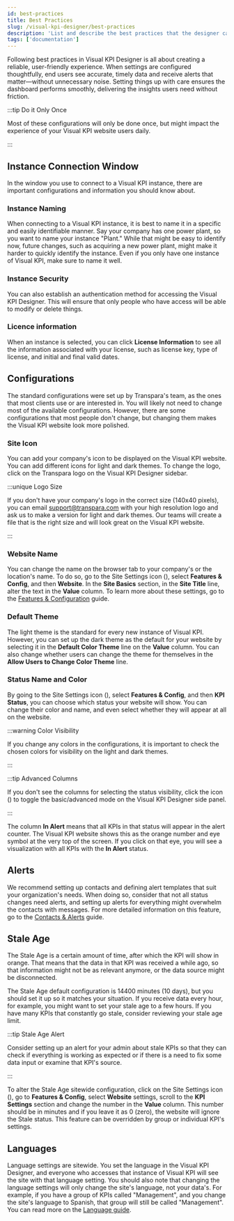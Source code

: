 ```yaml
---
id: best-practices
title: Best Practices
slug: /visual-kpi-designer/best-practices
description: 'List and describe the best practices that the designer can follow.'
tags: ['documentation']
---
```



Following best practices in Visual KPI Designer is all about creating a reliable, user-friendly experience. When settings are configured thoughtfully, end users see accurate, timely data and receive alerts that matter—without unnecessary noise. Setting things up with care ensures the dashboard performs smoothly, delivering the insights users need without friction.

:::tip Do it Only Once

Most of these configurations will only be done once, but might impact the experience of your Visual KPI website users daily.

:::

## Instance Connection Window

In the window you use to connect to a Visual KPI instance, there are important configurations and information you should know about.

<StylizedImage
  imgURL="img/designer/best-practices-instance-naming.png"
  alt="KPI Stale Age"
/>

### Instance Naming

When connecting to a Visual KPI instance, it is best to name it in a specific and easily identifiable manner. Say your company has one power plant, so you want to name your instance "Plant." While that might be easy to identify now, future changes, such as acquiring a new power plant, might make it harder to quickly identify the instance. Even if you only have one instance of Visual KPI, make sure to name it well.

### Instance Security

You can also establish an authentication method for accessing the Visual KPI Designer. This will ensure that only people who have access will be able to modify or delete things.

### Licence information

When an instance is selected, you can click **License Information** to see all the information associated with your license, such as license key, type of license, and initial and final valid dates.

## Configurations

The standard configurations were set up by Transpara's team, as the ones that most clients use or are interested in. You will likely not need to change most of the available configurations. However, there are some configurations that most people don't change, but changing them makes the Visual KPI website look more polished.

### Site Icon

You can add your company's icon to be displayed on the Visual KPI website. You can add different icons for light and dark themes. To change the logo, click on the Transpara logo on the Visual KPI Designer sidebar.

<StylizedImage
  imgURL="img/designer/best-practices-icon.png"
  alt="Website Logo"
/>

:::unique Logo Size

If you don't have your company's logo in the correct size (140x40 pixels), you can email support@transpara.com with your high resolution logo and ask us to make a version for light and dark themes. Our teams will create a file that is the right size and will look great on the Visual KPI website.

:::

### Website Name

You can change the name on the browser tab to your company's or the location's name. To do so, go to the Site Settings icon (<PngFont name='options28' />), select **Features & Config**, and then **Website**. In the **Site Basics** section, in the **Site Title** line, alter the text in the **Value** column. To learn more about these settings, go to the [Features & Configuration](/docs/visual-kpi-designer/settings/features-config) guide.


<StylizedImage
  imgURL="img/designer/best-practices-features-config.png"
  alt="Website Configurations"
/>

<StylizedImage
  imgURL="img/designer/best-practices-site-title.png"
  alt="Website Name"
/>

### Default Theme

The light theme is the standard for every new instance of Visual KPI. However, you can set up the dark theme as the default for your website by selecting it in the **Default Color Theme** line on the **Value** column. You can also change whether users can change the theme for themselves in the **Allow Users to Change Color Theme** line.

<StylizedImage
  imgURL="img/designer/best-practices-default-color-theme.png"
  alt="Default Color Theme"
/>

### Status Name and Color

By going to the Site Settings icon (<PngFont name='options28' />), select **Features & Config**, and then **KPI Status**, you can choose which status your website will show. You can change their color and name, and even select whether they will appear at all on the website.

:::warning Color Visibility

If you change any colors in the configurations, it is important to check the chosen colors for visibility on the light and dark themes.

:::

<StylizedImage
  imgURL="img/designer/best-practices-status.png"
  alt="KPI Status"
/>

:::tip Advanced Columns

If you don't see the columns for selecting the status visibility, click the icon (<PngFont name='advancedmode28gray' />) to toggle the basic/advanced mode on the Visual KPI Designer side panel.

:::

The column **In Alert** means that all KPIs in that status will appear in the alert counter. The Visual KPI website shows this as the orange number and eye symbol at the very top of the screen. If you click on that eye, you will see a visualization with all KPIs with the **In Alert** status.

<StylizedImage
  imgURL="img/designer/best-practices-in-alert.png"
  alt="In Alert Status Visualization"
/>

## Alerts

We recommend setting up contacts and defining alert templates that suit your organization's needs. When doing so, consider that not all status changes need alerts, and setting up alerts for everything might overwhelm the contacts with messages. For more detailed information on this feature, go to the [Contacts & Alerts](/docs/visual-kpi-designer/settings/contacts-alerts) guide.

## Stale Age

The Stale Age is a certain amount of time, after which the KPI will show in orange. That means that the data in that KPI was received a while ago, so that information might not be as relevant anymore, or the data source might be disconnected.

The Stale Age default configuration is 14400 minutes (10 days), but you should set it up so it matches your situation. If you receive data every hour, for example, you might want to set your stale age to a few hours. If you have many KPIs that constantly go stale, consider reviewing your stale age limit.

:::tip Stale Age Alert

Consider setting up an alert for your admin about stale KPIs so that they can check if everything is working as expected or if there is a need to fix some data input or examine that KPI's source.

:::

To alter the Stale Age sitewide configuration, click on the Site Settings icon (<PngFont name='options28' />), go to **Features & Config**, select **Website** settings, scroll to the **KPI Settings** section and change the number in the **Value** column. This number should be in minutes and if you leave it as 0 (zero), the website will ignore the Stale status. This feature can be overridden by group or individual KPI's settings.

<StylizedImage
  imgURL="img/designer/best-practices-kpi-stale-age.png"
  alt="KPI Stale Age"
/>

## Languages

Language settings are sitewide. You set the language in the Visual KPI Designer, and everyone who accesses that instance of Visual KPI will see the site with that language setting. You should also note that changing the language settings will only change the site's language, not your data's. For example, if you have a group of KPIs called "Management", and you change the site's language to Spanish, that group will still be called "Management". You can read more on the [Language guide](/docs/visual-kpi-designer/settings/advanced#language).